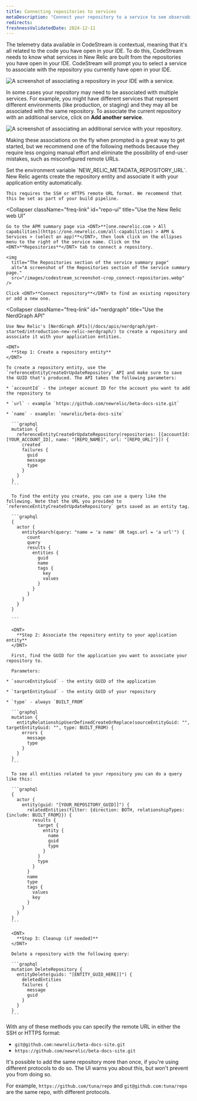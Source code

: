 ```yaml
---
title: Connecting repositories to services
metaDescription: "Connect your repository to a service to see observability."
redirects:
freshnessValidatedDate: 2024-12-11
---
```


The telemetry data available in CodeStream is contextual, meaning that it's all related to the code you have open in your IDE. To do this, CodeStream needs to know what services in New Relic are built from the repositories you have open in your IDE. CodeStream will prompt you to select a service to associate with the repository you currently have open in your IDE.

<img
  title="Associate a repository in your IDE with a service."
  alt="A screenshot of associating a repository in your IDE with a service."
  src="/images/codestream_screenshot-crop_associate-repos-button.webp"
/>

In some cases your repository may need to be associated with multiple services. For example, you might have different services that represent different environments (like production, or staging) and they may all be associated with the same repository. To associate the current repository with an additional service, click on <DNT>**Add another service**</DNT>.

<img
  title="Associate an additional service with your repository."
  alt="A screenshot of associating an additional service with your repository."
  src="/images/codestream_screenshot-crop_associate-other-services.webp"
/>

Making these associations on the fly when prompted is a great way to get started, but we recommend one of the following methods because they require less ongoing manual effort and eliminate the possibility of end-user mistakes, such as misconfigured remote URLs.

<CollapserGroup>
  <Collapser
    className="freq-link"
    id="env-var"
    title="Use environment variable with APM (recommended)"
  >
    Set the environment variable `NEW_RELIC_METADATA_REPOSITORY_URL`. New Relic <InlinePopover type="apm"/> agents create the repository entity and associate it with your application entity automatically.

    This requires the SSH or HTTPS remote URL format. We recommend that this be set as part of your build pipeline.
  </Collapser>

  <Collapser
    className="freq-link"
    id="repo-ui"
    title="Use the New Relic web UI"
  >
    Go to the APM summary page via <DNT>**[one.newrelic.com > All capabilities](https://one.newrelic.com/all-capabilities) > APM & Services > (select an app)**</DNT>, then look click on the ellipses menu to the right of the service name. Click on the <DNT>**Repositories**</DNT> tab to connect a repository.

    <img
      title="The Repositories section of the service summary page"
      alt="A screenshot of the Repositories section of the service summary page."
      src="/images/codestream_screenshot-crop_connect-repositories.webp"
    />

    Click <DNT>**Connect repository**</DNT> to find an existing repository or add a new one.
  </Collapser>

  <Collapser
    className="freq-link"
    id="nerdgraph"
    title="Use the NerdGraph API"
  >
    Use New Relic's [NerdGraph APIs](/docs/apis/nerdgraph/get-started/introduction-new-relic-nerdgraph/) to create a repository and associate it with your application entities.

    <DNT>
      **Step 1: Create a repository entity**
    </DNT>

    To create a repository entity, use the `referenceEntityCreateOrUpdateRepository` API and make sure to save the GUID that's produced. The API takes the following parameters:

    * `accountId` - the integer account ID for the account you want to add the repository to

    * `url` - example `https://github.com/newrelic/beta-docs-site.git`

    * `name` - example: `newrelic/beta-docs-site`

      ```graphql
      mutation {
        referenceEntityCreateOrUpdateRepository(repositories: [{accountId: [YOUR_ACCOUNT_ID], name: "[REPO_NAME]", url: "[REPO_URL]"}]) {
          created
          failures {
            guid
            message
            type
          }
        }
      }
      ```

      To find the entity you create, you can use a query like the following. Note that the URL you provided to `referenceEntityCreateOrUpdateRepository` gets saved as an entity tag.

      ```graphql
      {
        actor {
          entitySearch(query: "name = 'a name' OR tags.url = 'a url'") {
            count
            query
            results {
              entities {
                guid
                name
                tags {
                  key
                  values
                }
              }
            }
          }
        }
      }

      ```

      <DNT>
        **Step 2: Associate the repository entity to your application entity**
      </DNT>

      First, find the GUID for the application you want to associate your repository to.

      Parameters:

    * `sourceEntityGuid` - the entity GUID of the application

    * `targetEntityGuid` - the entity GUID of your repository

    * `type` - always `BUILT_FROM`

      ```graphql
      mutation {
        entityRelationshipUserDefinedCreateOrReplace(sourceEntityGuid: "", targetEntityGuid: "", type: BUILT_FROM) {
          errors {
            message
            type
          }
        }
      }
      ```

      To see all entities related to your repository you can do a query like this:

      ```graphql
      {
        actor {
          entity(guid: "[YOUR_REPOSITORY_GUID]]") {
            relatedEntities(filter: {direction: BOTH, relationshipTypes: {include: BUILT_FROM}}) {
              results {
                target {
                  entity {
                    name
                    guid
                    type
                  }
                }
                type
              }
            }
            name
            type
            tags {
              values
              key
            }
          }
        }
      }
      ```

      <DNT>
        **Step 3: Cleanup (if needed)**
      </DNT>

      Delete a repository with the following query:

      ```graphql
      mutation DeleteRepository {
        entityDelete(guids: "[ENTITY_GUID_HERE]]") {
          deletedEntities
          failures {
            message
            guid
          }
        }
      }
      ```
  </Collapser>
</CollapserGroup>

With any of these methods you can specify the remote URL in either the SSH or HTTPS format:

* `git@github.com:newrelic/beta-docs-site.git`
* `https://github.com/newrelic/beta-docs-site.git`

<Callout variant="caution">
  It's possible to add the same repository more than once, if you're using different protocols to do so. The UI warns you about this, but won't prevent you from doing so.

  For example, `https://github.com/tuna/repo` and `git@github.com:tuna/repo` are the same repo, with different protocols.
</Callout>
